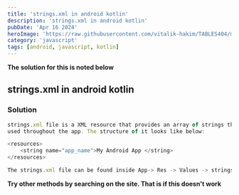 ```yaml
---
title: 'strings.xml in android kotlin'
description: 'strings.xml in android kotlin'
pubDate: 'Apr 16 2024'
heroImage: 'https://raw.githubusercontent.com/vitalik-hakim/TABLES404/main/error_b/JavaScript.png'
category: 'javascript'
tags: [android, javascript, kotlin]
---
```


**The solution for this is noted below**

## strings.xml in android kotlin

### Solution

```javascript
strings.xml file is a XML resource that provides an array of strings that can be
used throughout the app. The structure of it looks like below:

<resources>
    <string name="app_name">My Android App </string>
</resources>

The strings.xml file can be found inside App-> Res -> Values -> strings.xml
```

**Try other methods by searching on the site. That is if this doesn't work**
